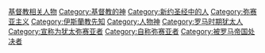 {{Commonscat|Jesus Christ}}
{{Catmore}}

[[Category:基督教相关人物|]]
[[Category:基督教的神|Category:基督教的神]]
[[Category:新约圣经中的人|Category:新约圣经中的人]]
[[Category:弥赛亚主义|Category:弥赛亚主义]]
[[Category:伊斯蘭教先知|Category:伊斯蘭教先知]]
[[Category:人物神|Category:人物神]]
[[Category:罗马时期犹太人|Category:罗马时期犹太人]]
[[Category:宣称为犹太弥赛亚者|Category:宣称为犹太弥赛亚者]]
[[Category:自称弥赛亚者|Category:自称弥赛亚者]]
[[Category:被罗马帝国处决者|Category:被罗马帝国处决者]]